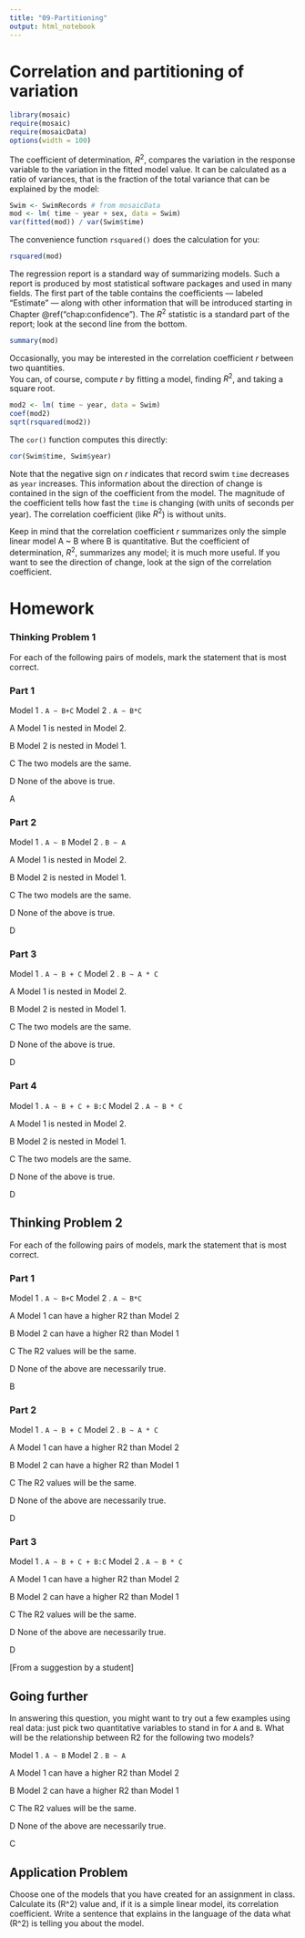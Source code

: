 ---
title: "09-Partitioning"
output: html_notebook
---

# Correlation and partitioning of variation

```{r include = FALSE}
library(mosaic)
require(mosaic)
require(mosaicData)
options(width = 100)
```

The coefficient of determination, $R^2$, 
compares the variation in the response variable to the variation
in the fitted model value.  It can be calculated as a ratio of variances, that is the fraction of the total variance that can be explained by the model: 

```{r}
Swim <- SwimRecords # from mosaicData
mod <- lm( time ~ year + sex, data = Swim)
var(fitted(mod)) / var(Swim$time)
```

The convenience function `rsquared()` does the calculation for you:
```{r}
rsquared(mod)
```

The regression report is a standard way of summarizing
models.  Such a report is produced by most statistical software
packages and used in many fields.  The first part of the table
contains the coefficients --- labeled "Estimate" --- along with
other information that will be introduced starting in Chapter
\@ref("chap:confidence").  The $R^2$ statistic is a standard part of the
report; look at the second line from the bottom.
```{r}
summary(mod)
```


Occasionally, you may be interested in the correlation coefficient $r$ between two
quantities.  
You can, of course, compute $r$ by fitting a model, finding $R^2$,
and taking a square root.
```{r}
mod2 <- lm( time ~ year, data = Swim)
coef(mod2)
sqrt(rsquared(mod2))
```

The `cor()` function computes this directly:
```{r}
cor(Swim$time, Swim$year)
```

Note that the negative sign on $r$ indicates that record swim `time`
decreases as `year` increases.  This information about the
direction of change is contained in the sign of the coefficient from
the model.  The magnitude of the coefficient tells how fast the
`time` is changing (with units of seconds per year).  The
correlation coefficient (like $R^2$) is without units.

Keep in mind that the correlation coefficient $r$ summarizes only the
simple linear model A ~ B where B is quantitative.  But the
coefficient of determination, $R^2$, summarizes any model; it is much
more useful.  If you want to see the direction of change, look at the
sign of the correlation coefficient.

# Homework

### Thinking Problem 1

For each of the following pairs of models, mark the statement
that is most correct.

### Part 1

Model 1 . `A ~ B+C`
Model 2 . `A ~ B*C`

  A Model 1 is nested in Model 2.
  
  B Model 2 is nested in Model 1.
  
  C The two models are the same.
  
  D None of the above is true.
  
  A

### Part 2

Model 1 . `A ~ B`
Model 2 . `B ~ A`

  A Model 1 is nested in Model 2.

  B Model 2 is nested in Model 1.

  C The two models are the same.

  D None of the above is true.
  
  D

### Part 3

Model 1 . `A ~ B + C`
Model 2 . `B ~ A * C`

  A Model 1 is nested in Model 2.

  B Model 2 is nested in Model 1.

  C The two models are the same.

  D None of the above is true.
  
  D

### Part 4

Model 1 . `A ~ B + C + B:C`
Model 2 . `A ~ B * C`

  A Model 1 is nested in Model 2.

  B Model 2 is nested in Model 1.

  C The two models are the same.

  D None of the above is true.
  
  D
  
## Thinking Problem 2

For each of the following pairs of models, mark the statement that is most correct.

### Part 1

Model 1 . `A ~ B+C`
Model 2 . `A ~ B*C`

  A Model 1 can have a higher R2 than Model 2

  B Model 2 can have a higher R2 than Model 1

  C The R2 values will be the same.

  D None of the above are necessarily true.
  
  B

### Part 2

Model 1 . `A ~ B + C`
Model 2 . `B ~ A * C`

  A Model 1 can have a higher R2 than Model 2

  B Model 2 can have a higher R2 than Model 1

  C The R2 values will be the same.

  D None of the above are necessarily true.
  
  D

### Part 3

Model 1 . `A ~ B + C + B:C`
Model 2 . `A ~ B * C`

  A Model 1 can have a higher R2 than Model 2

  B Model 2 can have a higher R2 than Model 1

  C The R2 values will be the same.

  D None of the above are necessarily true.
  
  D

[From a suggestion by a student]

## Going further

In answering this question, you might want to try out a few examples using real data: just pick two quantitative variables to stand in for `A` and `B`.
What will be the relationship between R2 for the following two models?

Model 1 . `A ~ B`
Model 2 . `B ~ A`

  A Model 1 can have a higher R2 than Model 2

  B Model 2 can have a higher R2 than Model 1

  C The R2 values will be the same.

  D None of the above are necessarily true.
  
  C

## Application Problem 

Choose one of the models that you have created for an assignment in class. Calculate its \(R^2\) value and, if it is a simple linear model, its correlation coefficient. Write a sentence that explains in the language of the data what \(R^2\) is telling you about the model.
```{r}

```

